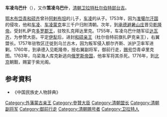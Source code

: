 '''车凌乌巴什'''（{{bd|1728年||1790年||catIdx=C}}），又作'''策凌乌巴什'''，[[清朝|清朝]][[卫拉特|卫拉特]][[杜尔伯特部_(绰罗斯氏)|杜尔伯特部]][[台吉|台吉]]。

[[鄂木布岱青和硕齐|鄂木布岱青和硕齐]]曾孙[[阿剌布坦|阿剌布坦]]的儿子，[[车凌|车凌]]的从子。1753年，因为[[准噶尔汗国|准噶尔汗国]]的侵攻，他和[[车凌|车凌]]、[[车凌蒙克|车凌蒙克]]率三千户归附清朝。次年，到[[承德|承德]][[避暑山庄|避暑山庄]]晋见[[乾隆帝|乾隆帝]]。受封札萨克[[多罗郡王|多罗郡王]]，驻牧扎克拜达里克。1755年，车凌乌巴什随军征[[达瓦齐|达瓦齐]]，为参赞大臣。平定[[伊犁|伊犁]]后，进封[[和硕亲王|和硕亲王]]（杜尔伯特前旗扎萨克亲王），右翼盟长。1757年驻牧区迁徙到乌兰古木，因为叛军侵入额尔齐斯、派护卫率军进剿。1760年，到承德入见乾隆帝，授右翼副将军，御前行走，[[赐号|赐号]]岱青卓里克图。1763年，乌梁海人库克新逃向[[俄罗斯帝国|俄罗斯帝国]]，他率军将其杀死。1776年，到[[北京|北京]]朝觐，赐宴于紫光阁。

== 参考資料 ==

*《中国民族史人物辞典》

[[Category:外藩蒙古亲王|Category:外藩蒙古亲王]]
[[Category:參贊大臣|Category:參贊大臣]]
[[Category:清朝盟长|Category:清朝盟长]]
[[Category:清朝副将军|Category:清朝副将军]]
[[Category:御前行走|Category:御前行走]]
[[Category:清朝赐号者|Category:清朝赐号者]]
[[Category:卫拉特人|Category:卫拉特人]]